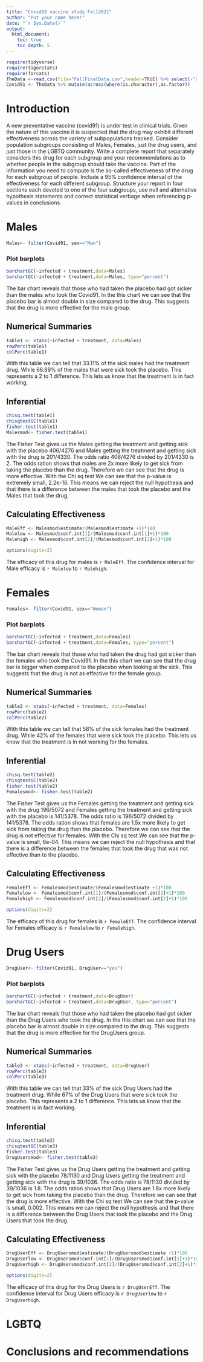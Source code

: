 ```yaml
---
title: "Covid19 vaccine study Fall2021"
author: "Put your name here!"
date: "`r Sys.Date()`"
output: 
  html_document:
    toc: true
    toc_depth: 5
---
```



```r
require(tidyverse)
require(tigerstats)
require(forcats)
TheData <-read.csv(file="FallFinalData.csv",header=TRUE) %>% select(-"X.1", -"X")
Covid91 <- TheData %>% mutate(across(where(is.character),as.factor)) 
```

# Introduction

A new  preventative vaccine (covid91) is under test in clinical trials. Given the nature of this vaccine it is suspected that the drug may exhibit different effectiveness across the variety of subpopulations tracked. Consider population subgroups consisting of Males, Females, just the drug users, and just those in the LGBTQ community. Write a complete report that separately considers this drug for each subgroup and your recommendations as to whether people in the subgroup should take the vaccine. Part of the information you need to compute is the so-called effectiveness of the drug for each subgroup of people. Include a 95% confidence interval of the effectiveness for each different subgroup. Structure your report in four sections each devoted to one of the four subgroups, use null and alternative hypothesis statements and correct statistical verbage when referencing p-values in conclusions.

# Males

```r
Males<- filter(Covid91, sex=="Man")
```

### Plot barplots


```r
barchartGC(~infected + treatment,data=Males)
barchartGC(~infected + treatment,data=Males, type="percent")

```

The bar chart reveals that those who had taken the placebo had got sicker than the males who took the Covid91. In the this chart we can see that the placebo bar is almost double in size compared to the drug. This suggests that the drug is more effective for the male group.

## Numerical Summaries 
```r
table1 <- xtabs(~infected + treatment, data=Males)
rowPerc(table1)
colPerc(table1)
```

With this table we can tell that 33.11% of the sick males had the treatment drug. While 66.89% of the males that were sick took the placebo. This represents a 2 to 1 difference. This lets us know that the treatment is in fact working. 

## Inferential  

```r
chisq.test(table1)
chisqtestGC(table1)
fisher.test(table1)
Malesmod<- fisher.test(table1)
```
The Fisher Test gives us the Males getting the treatment and getting sick with the placebo 406/4276 and Males getting the treatment and getting sick with the drug is 201/4330. The odds ratio 406/4276 divided by 201/4330 is 2. The odds ration shows that males are 2x more likely to get sick from taking the placebo than the drug. Therefore we can see that the drug is more effective. With the Chi sq test We can see that the p-value is extremely small, 2.2e-16. This means we can reject the null hypothesis and that there is a difference between the males that took the placebo and the Males that took the drug.

## Calculating Effectiveness 


```r
MaleEff <- Malesmod$estimate/(Malesmod$estimate +1)*100
Malelow <- Malesmod$conf.int[1]/(Malesmod$conf.int[1]+1)*100
Malehigh <- Malesmod$conf.int[2]/(Malesmod$conf.int[2]+1)*100

options(digits=2)
```
 
 The efficacy of this drug for males is `r MaleEff`. The confidence interval for Male efficacy is `r Malelow` to `r Malehigh`.


# Females

```r
Females<- filter(Covid91, sex=="Woman")
```

### Plot barplots


```r
barchartGC(~infected + treatment,data=Females)
barchartGC(~infected + treatment,data=Females, type="percent")

```

The bar chart reveals that those who had taken the drug had got sicker than the females who took the Covid91. In the this chart we can see that the drug bar is bigger when compared to the placebo when looking at the sick. This suggests that the drug is not as effective for the female group.

## Numerical Summaries 
```r
table2 <- xtabs(~infected + treatment, data=Females)
rowPerc(table2)
colPerc(table2)
```

With this table we can tell that 58% of the sick females had the treatment drug. While 42% of the females that were sick took the placebo. This lets us know that the treatment is in not working for the females. 


## Inferential  

```r
chisq.test(table2)
chisqtestGC(table2)
fisher.test(table2)
Femalesmod<- fisher.test(table2)
```

The Fisher Test gives us the Females getting the treatment and getting sick with the drug 196/5072 and Females getting the treatment and getting sick with the placebo is 141/5378. The odds ratio is 196/5072 divided by 141/5378. The odds ration shows that females are 1.5x more likely to get sick from taking the drug than the placebo. Therefore we can see that the drug is not effective for females. With the Chi sq test We can see that the p-value is small, 6e-04. This means we can reject the null hypothesis and that there is a difference between the females that took the drug that was not effective than to the placebo.


## Calculating Effectiveness 


```r
FemaleEff <- Femalesmod$estimate/(Femalesmod$estimate +1)*100
Femalelow <- Femalesmod$conf.int[1]/(Femalesmod$conf.int[1]+1)*100
Femalehigh <- Femalesmod$conf.int[2]/(Femalesmod$conf.int[2]+1)*100

options(digits=2)
```

The efficacy of this drug for females is `r FemaleEff`. The confidence interval for Females efficacy is `r Femalelow` to `r Femalehigh`.


# Drug Users

```r
DrugUser<- filter(Covid91, DrugUser=="yes")
```

### Plot barplots


```r
barchartGC(~infected + treatment,data=DrugUser)
barchartGC(~infected + treatment,data=DrugUser, type="percent")

```

The bar chart reveals that those who had taken the placebo had got sicker than the Drug Users who took the drug. In the this chart we can see that the placebo bar is almost double in size compared to the drug. This suggests that the drug is more effective for the DrugUsers group.


## Numerical Summaries 
```r
table3 <- xtabs(~infected + treatment, data=DrugUser)
rowPerc(table3)
colPerc(table3)
```

With this table we can tell that 33% of the sick Drug Users had the treatment drug. While 67% of the Drug Users that were sick took the placebo. This represents a 2 to 1 difference. This lets us know that the treatment is in fact working. 


## Inferential  

```r
chisq.test(table3)
chisqtestGC(table3)
fisher.test(table3)
DrugUsersmod<- fisher.test(table3)
```

The Fisher Test gives us the Drug Users getting the treatment and getting sick with the placebo 78/1130 and Drug Users getting the treatment and getting sick with the drug is 39/1036. The odds ratio is 78/1130 divided by 39/1036 is 1.8. The odds ration shows that Drug Users are 1.8x more likely to get sick from taking the placebo than the drug. Therefore we can see that the drug is more effective. With the Chi sq test We can see that the p-value is small, 0.002. This means we can reject the null hypothesis and that there is a difference between the Drug Users that took the placebo and the Drug Users that took the drug.

## Calculating Effectiveness 


```r
DrugUserEff <- DrugUsersmod$estimate/(DrugUsersmod$estimate +1)*100
DrugUserlow <- DrugUsersmod$conf.int[1]/(DrugUsersmod$conf.int[1]+1)*100
DrugUserhigh <- DrugUsersmod$conf.int[2]/(DrugUsersmod$conf.int[2]+1)*100

options(digits=2)
```


The efficacy of this drug for the Drug Users is `r DrugUserEff`. The confidence interval for Drug Users efficacy is `r DrugUserlow` to `r DrugUserhigh`.


# LGBTQ




# Conclusions and recommendations




